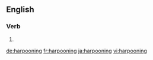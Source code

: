 ==English==

===Verb===
{{head|en}}

# {{present participle of|harpoon|lang=en}}

[[de:harpooning]]
[[fr:harpooning]]
[[ja:harpooning]]
[[vi:harpooning]]